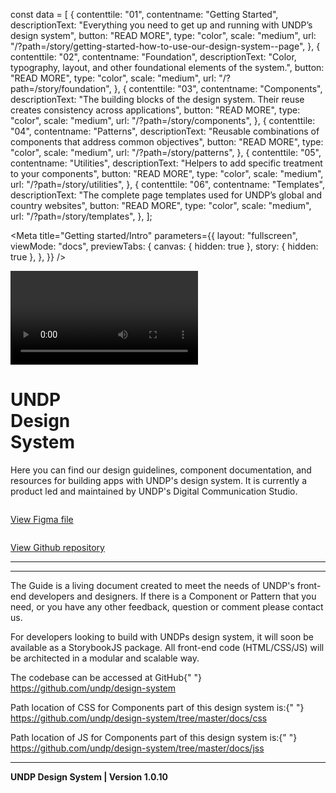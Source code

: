 const data = [
  {
    contenttile: "01",
    contentname: "Getting Started",
    descriptionText:
      "Everything you need to get up and running with UNDP’s design system",
    button: "READ MORE",
    type: "color",
    scale: "medium",
    url: "/?path=/story/getting-started-how-to-use-our-design-system--page",
  },
  {
    contenttile: "02",
    contentname: "Foundation",
    descriptionText:
      "Color, typography, layout, and other foundational elements of the system.",
    button: "READ MORE",
    type: "color",
    scale: "medium",
    url: "/?path=/story/foundation",
  },
  {
    contenttile: "03",
    contentname: "Components",
    descriptionText:
      "The building blocks of the design system. Their reuse creates consistency across applications",
    button: "READ MORE",
    type: "color",
    scale: "medium",
    url: "/?path=/story/components",
  },
  {
    contenttile: "04",
    contentname: "Patterns",
    descriptionText:
      "Reusable combinations of components that address common  objectives",
    button: "READ MORE",
    type: "color",
    scale: "medium",
    url: "/?path=/story/patterns",
  },
  {
    contenttile: "05",
    contentname: "Utilities",
    descriptionText: "Helpers to add specific treatment to your components",
    button: "READ MORE",
    type: "color",
    scale: "medium",
    url: "/?path=/story/utilities",
  },
  {
    contenttile: "06",
    contentname: "Templates",
    descriptionText:
      "The complete page templates used for UNDP’s global and country websites",
    button: "READ MORE",
    type: "color",
    scale: "medium",
    url: "/?path=/story/templates",
  },
];

<Meta
  title="Getting started/Intro"
  parameters={{
    layout: "fullscreen",
    viewMode: "docs",
    previewTabs: {
      canvas: { hidden: true },
      story: { hidden: true },
    },
  }}
/>

<style>{`
  .sbdocs-wrapper {
    padding: 20px 8px;
  }
  .sbdocs-content {
    max-width: none;
  }
  .sbdocs div[class*="css-"] {
    margin: inherit;
  }
`}</style>

<div name="IntroTest" class="documentation-page">
  <div class="grid-container full header">
    <div class="grid-x grid-margin-x">
      <div className="cell">
        <Video src={headerVideo} />
      </div>
    </div>
  </div>
  <div className="grid-container">
    <div className="grid-x grid-margin-x intro">
      <div className="medium-6 cell">
        <h1 className="title">
          UNDP
          <br />
          Design
          <br />
          System
        </h1>
      </div>
      <div className="medium-6 cell">
        <p className="subtitle">
          Here you can find our design guidelines, component documentation, and
          resources for building apps with UNDP's design system. It is currently
          a product led and maintained by UNDP's Digital Communication Studio.
        </p>
      </div>
      <div className="medium-6 cell figma">
        <a
          href="https://www.figma.com/community/file/1128400672549109458"
          target="_blank"
        >
          <img src={figmaLogo} alt="" />
          <p>View Figma file</p>
        </a>
      </div>
      <div className="medium-6 cell github">
        <a href="https://github.com/undp/design-system" target="_blank">
          <img src={githubLogo} alt="" />
          <p>View Github repository</p>
        </a>
      </div>
    </div>
    <div className="grid-x grid-margin-x content">
      <div className="cell">
        <hr />
        <Heading type="2" label="What's inside" />
        <div className="featured-content-cards__wrapper">
          <FeaturedContentCard data={data} />
        </div>
        <hr />
        <Heading type="2" label="Contributing" />
        <p>
          The Guide is a living document created to meet the needs of UNDP's
          front-end developers and designers. If there is a Component or Pattern
          that you need, or you have any other feedback, question or comment
          please contact us.
        </p>
        <p>
          For developers looking to build with UNDPs design system, it will soon
          be available as a StorybookJS package. All front-end code
          (HTML/CSS/JS) will be architected in a modular and scalable way.
        </p>
        <Heading type="3" label="Codebase" />
        <p>
          The codebase can be accessed at GitHub{" "}
          <a href="https://github.com/undp/design-system" target="_blank">
            https://github.com/undp/design-system
          </a>
        </p>
        <p>
          Path location of CSS for Components part of this design system is:{" "}
          <a
            href="https://github.com/undp/design-system/tree/master/docs/css"
            target="_blank"
          >
            https://github.com/undp/design-system/tree/master/docs/css
          </a>
        </p>
        <p>
          Path location of JS for Components part of this design system is:{" "}
          <a
            href="https://github.com/undp/design-system/tree/master/docs/jss"
            target="_blank"
          >
            https://github.com/undp/design-system/tree/master/docs/jss
          </a>
        </p>
        <hr />
        <p>
          <strong>UNDP Design System | Version 1.0.10</strong>
        </p>
      </div>
    </div>
  </div>
</div>
